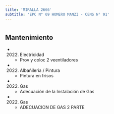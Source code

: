 ```yaml
---
title: 'MIRALLA 2666'
subtitle: 'EPC N° 09 HOMERO MANZI - CENS N° 91'
---
```


#


## Mantenimiento

*  (2022) Electricidad 
    + Prov y coloc 2 veentiladores

*  (2022) Albañileria / Pintura 
    + Pintura en frisos

*  (2022) Gas 
    + Adecuación de la Instalación de Gas

*  (2022) Gas 
    + ADECUACION DE GAS 2 PARTE



